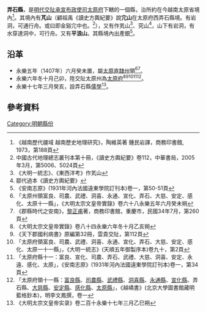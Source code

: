 '''弄石縣'''，是[[明代|明代]][[交阯承宣布政使司|交阯承宣布政使司]][[太原府_(交阯)|太原府]]下轄的一個縣，治所約在今越南太原省境內<ref>《越南歷代疆域 越南歷史地理研究》，陶維英著 鍾民岩譯，商務印書館, 1973，第188頁</ref>。其境內有'''芃山'''（顧祖禹《讀史方輿紀要》說'''宂山'''在太原府西弄石縣境。有岩洞，可通行舟。或曰即金谿宂中也。<ref>中國古代地理總志叢刊本第十冊，《讀史方輿紀要》卷112，中華書局，2005年3月，第5006、5024頁</ref>），又有作芄山<ref>《大明一統志》、《東西洋考》作芄山</ref>、究山<ref>鄒代過本《讀史方輿紀要》</ref>，山下有岩洞，有水穿達洞中，可行舟。又有'''平浪山'''。其縣境內出產銀<ref>《安南志原》(1931年河內法國遠東學院訂刊本)卷一，第50-51頁</ref>。
== 沿革 ==
* 永樂五年（1407年）六月癸未置，屬[[太原直隸州|太原直隸州]]領<ref>「太原州領富良、司農、武禮、洞喜、永通、宣化、弄石、大慈、安定、感化、太原十一縣」，《大明太宗文皇帝實錄》卷六十八永樂五年六月癸未朔</ref><ref>《郡縣時代之安南》，[[黎正甫|黎正甫]]著，商務印書館，重慶市，民國34年7月，第260頁</ref>。
* 永樂六年冬十月己卯，陞交阯太原州為[[太原府_(交阯)|太原府]]<ref>《大明太宗文皇帝實錄》卷八十四永樂六年冬十月乙亥朔</ref><ref>《天下郡國利病書》原編第32冊，雲貴交阯，第112頁</ref><ref>「太原府領富良、司農、武禮、洞喜、永通、宣化、弄石、大慈、安定、感化、太原一十一縣」，《大明一統志》(天順五年御製序本)卷九十，第2頁</ref><ref>「太原府縣十一：富良、宣化、司農、弄石、武禮、大慈、洞喜、安定、永遠、感化、太原」，《安南志原》(1931年河內法國遠東學院訂刊本)卷一，第34頁</ref><ref>「太原府領十一縣：[[富良縣|富良縣]]、[[司農縣_(交阯)|司農縣]]、[[武禮縣|武禮縣]]、[[洞喜縣|洞喜縣]]、[[永通縣|永通縣]]、[[宣化縣_(交阯)|宣化縣]]、弄石縣、[[大慈縣|大慈縣]]、[[安定縣_(太原府)|安定縣]]、[[感化縣|感化縣]]、[[太原縣_(交阯)|太原縣]]」，《越嶠書》(北京大學圖書館藏明藍格鈔本)，明李文鳳撰，卷一</ref>。
* 永樂十七年三月癸亥，設弄石縣[[儒學官|儒學]]<ref>《大明太宗文皇帝实录》卷二百十永樂十七年三月乙巳朔</ref>。

== 參考資料 ==
{{reflist}}
{{交阯承宣布政使司行政區劃}}
[[Category:明朝縣份|Category:明朝縣份]]